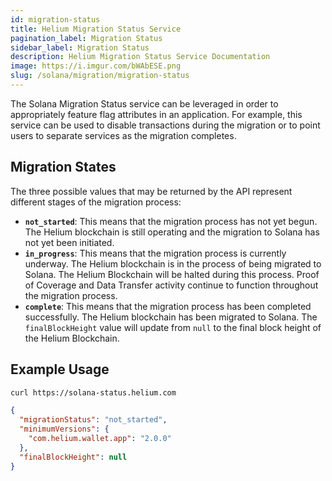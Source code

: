 ```yaml
---
id: migration-status
title: Helium Migration Status Service
pagination_label: Migration Status
sidebar_label: Migration Status
description: Helium Migration Status Service Documentation
image: https://i.imgur.com/bWAbESE.png
slug: /solana/migration/migration-status
---
```



The Solana Migration Status service can be leveraged in order to appropriately feature flag 
attributes in an application. For example, this service can be used to disable transactions during 
the migration or to point users to separate services as the migration completes.

## Migration States

The three possible values that may be returned by the API represent different stages of the 
migration process:

- **`not_started`**: This means that the migration process has not yet begun. The Helium blockchain 
is still operating and the migration to Solana has not yet been initiated.
- **`in_progress`**: This means that the migration process is currently underway. The Helium 
blockchain is in the process of being migrated to Solana. The Helium Blockchain will be halted 
during this process. Proof of Coverage and Data Transfer activity continue to function throughout 
the migration process.
- **`complete`**: This means that the migration process has been completed successfully. The Helium 
blockchain has been migrated to Solana. The `finalBlockHeight` value will update from 
`null` to the final block height of the Helium Blockchain.


## Example Usage

```bash
curl https://solana-status.helium.com
```

```json
{
  "migrationStatus": "not_started",
  "minimumVersions": {
    "com.helium.wallet.app": "2.0.0"
  },
  "finalBlockHeight": null
}
```
